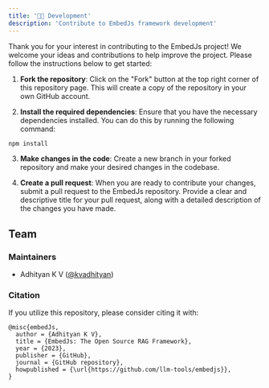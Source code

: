 ---
title: '👨‍💻 Development'
description: 'Contribute to EmbedJs framework development'
---

Thank you for your interest in contributing to the EmbedJs project! We welcome your ideas and contributions to help improve the project. Please follow the instructions below to get started:

1. **Fork the repository**: Click on the "Fork" button at the top right corner of this repository page. This will create a copy of the repository in your own GitHub account.

2. **Install the required dependencies**: Ensure that you have the necessary dependencies installed. You can do this by running the following command:

```bash
npm install
```

3. **Make changes in the code**: Create a new branch in your forked repository and make your desired changes in the codebase.

4. **Create a pull request**: When you are ready to contribute your changes, submit a pull request to the EmbedJs repository. Provide a clear and descriptive title for your pull request, along with a detailed description of the changes you have made.

## Team

### Maintainers

- Adhityan K V ([@kvadhityan](https://twitter.com/kvadhityan))

### Citation

If you utilize this repository, please consider citing it with:

```
@misc{embedJs,
  author = {Adhityan K V},
  title = {EmbedJs: The Open Source RAG Framework},
  year = {2023},
  publisher = {GitHub},
  journal = {GitHub repository},
  howpublished = {\url{https://github.com/llm-tools/embedjs}},
}
```
